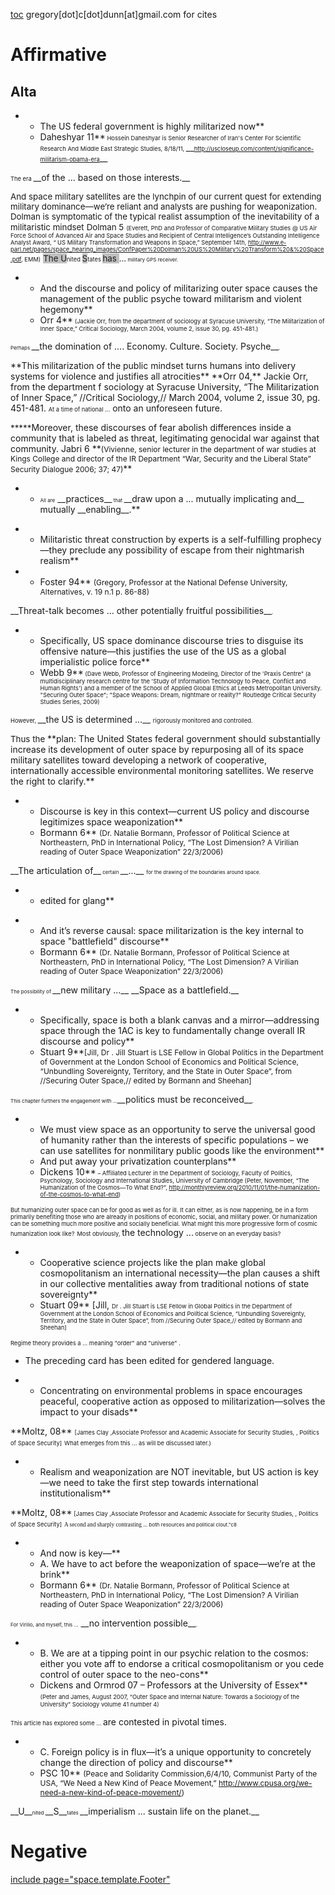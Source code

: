 [[toc]]
gregory[dot]c[dot]dunn[at]gmail.com for cites
=Affirmative= 
==Alta== 
**The US federal government is highly militarized now**
**Daheshyar 11**<span style="font-size: 7pt;"> Hossein Daheshyar is Senior Researcher of Iran's Center For Scientific Research And Middle East Strategic Studies, 8/18/11, </span>__<span style="color: blue; font-size: 7pt;">[[http://uscloseup.com/content/significance-militarism-obama-era]]</span>__
<span style="font-size: 7pt;">The era </span>__of the ... based on those interests.__

<span style="font-size: 10pt;">And space military satellites are the lynchpin of our current quest for extending military dominance—we’re reliant and analysts are pushing for weaponization. Dolman is symptomatic of the typical realist assumption of the inevitability of a militaristic mindset</span>
<span style="font-size: 10pt;">Dolman 5</span>
<span style="font-size: 7pt;">(Everett, PhD and Professor of Comparative Military Studies @ US Air Force School of Advanced Air and Space Studies and Recipient of Central Intelligence’s Outstanding Intelligence Analyst Award, “ US Military Transformation and Weapons in Space,” September 14th, [[http://www.e-parl.net/pages/space_hearing_images/ConfPaper%20Dolman%20US%20Military%20Transform%20&%20Space.pdf]], EMM)</span>
<span style="background-color: silver; font-size: 10pt;">The U</span><span style="font-size: 7pt;">nited </span><span style="background-color: silver; font-size: 10pt;">S</span><span style="font-size: 7pt;">tates </span><span style="background-color: silver; font-size: 10pt;">has </span><span style="font-size: 10pt;">...</span><span style="font-size: 6pt;"> military GPS receiver.</span>

**And the discourse and policy of militarizing outer space causes the management of the public psyche toward militarism and violent hegemony**
**Orr 4**<span style="font-size: 7pt;"> (Jackie Orr, from the department of sociology at Syracuse University, “The Militarization of Inner Space,” Critical Sociology, March 2004, volume 2, issue 30, pg. 451-481.)</span>
<span style="font-size: 6pt;">Perhaps </span>__the domination of .... Economy. Culture. Society. Psyche__<span style="font-size: 6pt;">. </span>

<span class="Underline">**This militarization of the public mindset turns humans into delivery systems for violence and justifies all atrocities**</span>
<span class="Underline">**Orr 04,** Jackie Orr, from the department f sociology at Syracuse University, “The Militarization of Inner Space,” //Critical Sociology,// March 2004, volume 2, issue 30, pg. 451-481.</span>
<span style="font-size: 7pt;">At a time of national ...</span> onto an unforeseen future<span class="Underline">. </span>

<span style="font-size: 10pt;">*****</span>Moreover, these discourses of fear abolish differences inside a community that is labeled as threat, legitimating genocidal war against that community.
Jabri 6 **<span style="font-size: 9pt;">(Vivienne, senior lecturer in the department of war studies at Kings College and director of the IR Department “War, Security and the Liberal State” Security Dialogue 2006; 37; 47)</span>**
**<span style="font-size: 6pt;">All are</span> __practices__<span style="font-size: 6pt;"> that </span>__draw upon a ... mutually implicating and__ mutually __enabling__.**

***Militaristic threat construction by experts is a self-fulfilling prophecy—they preclude any possibility of escape from their nightmarish realism**
**Foster 94** <span style="font-size: 9pt;">(Gregory, Professor at the National Defense University, Alternatives, v. 19 n.1 p. 86-88)</span>
__Threat-talk becomes ... other potentially fruitful possibilities__<span style="font-size: 6pt;">.</span>

**Specifically, US space dominance discourse tries to disguise its offensive nature—this justifies the use of the US as a global imperialistic police force**
**Webb 9**<span style="font-size: 7pt;"> (Dave Webb, Professor of Engineering Modeling, Director of the 'Praxis Centre" (a multidisciplinary research centre for the 'Study of Information Technology to Peace, Conflict and Human Rights') and a member of the School of Applied Global Ethics at Leeds Metropolitan University. "Securing Outer Space"; "Space Weapons: Dream, nightmare or reality?" Routledge Critical Security Studies Series, 2009)</span>
<span style="font-size: 7pt;">However, </span>__the US is determined ...__ <span style="font-size: 7pt;">rigorously monitored and controlled.</span>

<span style="font-size: 10pt;">Thus the </span>**plan: The United States federal government should substantially increase its development of outer space by repurposing all of its space military satellites toward developing a network of cooperative, internationally accessible environmental monitoring satellites. We reserve the right to clarify.**

**Discourse is key in this context—current US policy and discourse legitimizes space weaponization**
**Bormann 6** <span style="font-size: 9pt;">(Dr. Natalie Bormann, Professor of Political Science at Northeastern, PhD in International Policy, “The Lost Dimension? A Virilian reading of Outer Space Weaponization” 22/3/2006) </span>
__The articulation of__<span style="font-size: 6pt;"> certain </span>__...__ <span style="font-size: 6pt;">for the drawing of the boundaries around space.</span>

***edited for glang**

**And it’s reverse causal: space militarization is the key internal to space "battlefield" discourse**
**Bormann 6** <span style="font-size: 9pt;">(Dr. Natalie Bormann, Professor of Political Science at Northeastern, PhD in International Policy, “The Lost Dimension? A Virilian reading of Outer Space Weaponization” 22/3/2006)</span>
<span style="font-size: 6pt;">The possibility of </span>__new military ...__ __Space as a battlefield.__

**Specifically, space is both a blank canvas and a mirror—addressing space through the 1AC is key to fundamentally change overall IR discourse and policy**
**Stuart 9**<span style="font-size: 9pt;">[Jill, Dr . Jill Stuart is LSE Fellow in Global Politics in the Department of Government at the London School of Economics and Political Science, “Unbundling Sovereignty, Territory, and the State in Outer Space”, from //Securing Outer Space,// edited by Bormann and Sheehan]</span>
<span style="font-size: 6pt;">This chapter furthers the engagement with ...</span>__politics must be reconceived__<span style="font-size: 6pt;">. </span>

**We must view space as an opportunity to serve the universal good of humanity rather than the interests of specific populations – we can use satellites for nonmilitary public goods like the environment**
**And put away your privatization counterplans**
**Dickens 10**<span style="font-size: 7pt;"> – Affiliated Lecturer in the Department of Sociology, Faculty of Politics, Psychology, Sociology and International Studies, University of Cambridge (Peter, November, “The Humanization of the Cosmos—To What End?”, http://monthlyreview.org/2010/11/01/the-humanization-of-the-cosmos-to-what-end) </span>
<span style="font-size: 7pt;">But humanizing outer space can be for good as well as for ill. It can either, as is now happening, be in a form primarily benefiting those who are already in positions of economic, social, and military power. Or humanization can be something much more positive and socially beneficial. What might this more progressive form of cosmic humanization look like?</span>
<span style="font-size: 7pt;">Most obviously, </span>the technology ...<span style="font-size: 7pt;"> observe on an everyday basis?</span>

**Cooperative science projects like the plan make global cosmopolitanism an international necessity—the plan causes a shift in our collective mentalities away from traditional notions of state sovereignty**
**Stuart 09** [Jill, <span style="font-size: 7pt;">Dr . Jill Stuart is LSE Fellow in Global Politics in the Department of Government at the London School of Economics and Political Science, “Unbundling Sovereignty, Territory, and the State in Outer Space”, from //Securing Outer Space,// edited by Bormann and Sheehan]</span>
<span style="font-size: 7pt;">Regime theory provides a ... meaning "order" and "universe" .</span>

*The preceding card has been edited for gendered language.

**Concentrating on environmental problems in space encourages peaceful, cooperative action as opposed to militarization—solves the impact to your disads**
<span class="Underline">**Moltz, 08** </span><span style="font-size: 7pt;">[James Clay ,Associate Professor and Academic Associate for Security Studies,</span><span class="Underline" style="font-size: 7pt;"> , Politics of Space Security]</span>
<span style="font-size: 7pt;">What emerges from this ... as will be discussed later.)</span>

**Realism and weaponization are NOT inevitable, but US action is key—we need to take the first step towards international institutionalism**
<span class="Underline">**Moltz, 08**</span><span style="font-size: 7pt;"> [James Clay ,Associate Professor and Academic Associate for Security Studies,</span><span class="Underline" style="font-size: 7pt;"> , Politics of Space Security]</span>
<span style="font-family: Georgia,serif; font-size: 7pt;">A second and sharply contrasting ... </span><span style="font-size: 6pt;">both resources and political clout."c8</span>

**And now is key—**
**A. We have to act before the weaponization of space—we’re at the brink**
**Bormann 6** <span style="font-size: 9pt;">(Dr. Natalie Bormann, Professor of Political Science at Northeastern, PhD in International Policy, “The Lost Dimension? A Virilian reading of Outer Space Weaponization” 22/3/2006)</span>
<span style="font-size: 6pt;">For Virilio, and myself, this ...</span> __no intervention possible__<span style="font-size: 6pt;">. </span>

**B. We are at a tipping point in our psychic relation to the cosmos: either you vote aff to endorse a critical cosmopolitanism or you cede control of outer space to the neo-cons**
**Dickens and Ormrod 07 – Professors at the University of Essex** <span style="font-size: 7pt;">(Peter and James, August 2007, “Outer Space and Internal Nature: Towards a Sociology of the University” Sociology volume 41 number 4)</span>
<span style="font-size: 7pt;">This article has explored some ... </span> are contested in pivotal times.

**C. Foreign policy is in flux—it’s a unique opportunity to concretely change the direction of policy and discourse**
**PSC 10** <span style="font-size: 9pt;">(Peace and Solidarity Commission,6/4/10, Communist Party of the USA, “We Need a New Kind of Peace Movement,” [[http://www.cpusa.org/we-need-a-new-kind-of-peace-movement/]])</span>
__U__<span style="font-size: 6pt;">nited </span>__S__<span style="font-size: 6pt;">tates </span>__imperialism ... sustain life on the planet.__


=Negative= 

[[include page="space.template.Footer"]]